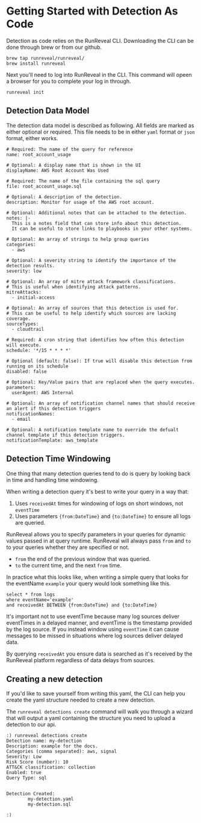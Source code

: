 # Getting Started with Detection As Code

Detection as code relies on the RunReveal CLI. Downloading the CLI can be done
through brew or from our github.

```
brew tap runreveal/runreveal/
brew install runreveal
```

Next you'll need to log into RunReveal in the CLI. This command will opeen
a browser for you to complete your log in through.
```
runreveal init
```

## Detection Data Model
The detection data model is described as following. All fields are marked as
either optional or required. This file needs to be in either `yaml` format or
`json` format, either works.

```
# Required: The name of the query for reference
name: root_account_usage
 
# Optional: A display name that is shown in the UI
displayName: AWS Root Account Was Used
 
# Required: The name of the file containing the sql query
file: root_account_usage.sql
 
# Optional: A description of the detection.
description: Monitor for usage of the AWS root account.
 
# Optional: Additional notes that can be attached to the detection.
notes: |-
  This is a notes field that can store info about this detection.
  It can be useful to store links to playbooks in your other systems.
  
# Optional: An array of strings to help group queries
categories:
  - aws
  
# Optional: A severity string to identify the importance of the detection results.
severity: low
 
# Optional: An array of mitre attack framework classifications. 
# This is useful when identifying attack patterns.
mitreAttacks:
  - initial-access
  
# Optional: An array of sources that this detection is used for.
# This can be useful to help identify which sources are lacking coverage.
sourceTypes:
  - cloudtrail
  
# Required: A cron string that identifies how often this detection will execute.
schedule: '*/15 * * * *'
 
# Optional (default: false): If true will disable this detection from running on its schedule
disabled: false
 
# Optional: Key/Value pairs that are replaced when the query executes. 
parameters:
  userAgent: AWS Internal
 
# Optional: An array of notification channel names that should receive an alert if this detection triggers
notificationNames:
  - email
  
# Optional: A notification template name to override the defualt channel template if this detection triggers.
notificationTemplate: aws_template
```

## Detection Time Windowing
One thing that many detection queries tend to do is query by looking back in
time and handling time windowing.

When writing a detection query it's best to write your query in a way that:
1. Uses `receivedAt` times for windowing of logs on short windows, not `eventTime`
2. Uses parameters `{from:DateTime}` and `{to:DateTime}` to ensure all logs are queried.

RunReveal allows you to specify parameters in your queries for dynamic values passed
in at query runtime. RunReveal will always pass `from` and `to` to your queries whether
they are specified or not.
 - `from` the end of the previous window that was queried.
 - `to` the current time, and the next `from` time.

In practice what this looks like, when writing a simple query that looks for the eventName
`example` your query would look something like this.

```
select * from logs
where eventName='example'
and receivedAt BETWEEN {from:DateTime} and {to:DateTime}
```

It's important not to use eventTime because many log sources deliver eventTimes in a delayed
manner, and eventTime is the timestamp provided by the log source. If you instead window
using `eventTime` it can cause messages to be missed in situations where log sources deliver
delayed data.

By querying `receivedAt` you ensure data is searched as it's received by the RunReveal platform
regardless of data delays from sources.

## Creating a new detection
If you'd like to save yourself from writing this yaml, the CLI can help you create the yaml
structure needed to create a new detection.

The `runreveal detections create` command will walk you through a wizard that will output
a yaml containing the structure you need to upload a detection to our api.
```
:) runreveal detections create
Detection name: my-detection
Description: example for the docs.
Categories (comma separated): aws, signal
Severity: Low
Risk Score (number): 10
ATT&CK classification: collection
Enabled: true
Query Type: sql


Detection Created:
        my-detection.yaml
        my-detection.sql

:) 
```